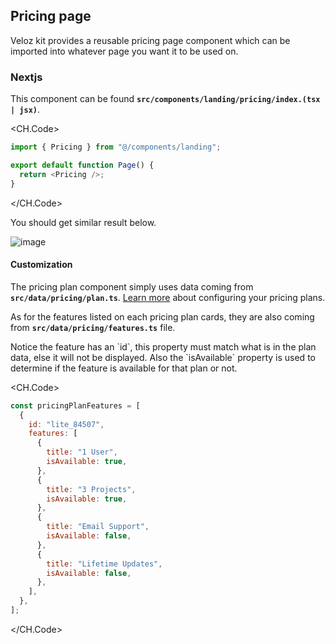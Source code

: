 
## Pricing page

Veloz kit provides a reusable pricing page component which can be imported into whatever page you want it to be used on.

### Nextjs

This component can be found **`src/components/landing/pricing/index.(tsx | jsx)`**.

<CH.Code>

```js page.tsx focus=4
import { Pricing } from "@/components/landing";

export default function Page() {
  return <Pricing />;
}
```

</CH.Code>

You should get similar result below.

![image](/images/screenshots/pricing.png)

#### Customization

The pricing plan component simply uses data coming from **`src/data/pricing/plan.ts`**.
[Learn more](/payments#updating-pricing-plan) about configuring your pricing plans.

As for the features listed on each pricing plan cards, they are also coming from **`src/data/pricing/features.ts`** file.

<Callout type="warning">
  Notice the feature has an `id`, this property must match what is in the plan
  data, else it will not be displayed. Also the `isAvailable` property is used
  to determine if the feature is available for that plan or not.
</Callout>

<CH.Code>

```js features.ts
const pricingPlanFeatures = [
  {
    id: "lite_84507",
    features: [
      {
        title: "1 User",
        isAvailable: true,
      },
      {
        title: "3 Projects",
        isAvailable: true,
      },
      {
        title: "Email Support",
        isAvailable: false,
      },
      {
        title: "Lifetime Updates",
        isAvailable: false,
      },
    ],
  },
];
```

</CH.Code>
